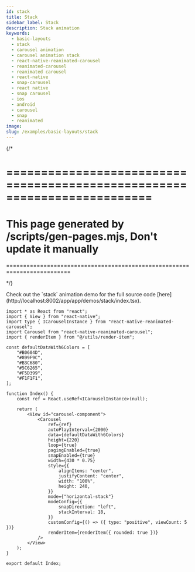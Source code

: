 ```yaml
---
id: stack
title: Stack
sidebar_label: Stack
description: Stack animation
keywords:
  - basic-layouts
  - stack
  - carousel animation
  - carousel animation stack
  - react-native-reanimated-carousel
  - reanimated-carousel
  - reanimated carousel
  - react-native
  - snap-carousel
  - react native
  - snap carousel
  - ios
  - android
  - carousel
  - snap
  - reanimated
image:
slug: /examples/basic-layouts/stack
---
```


{/* 

=========================================================================
=========================================================================
This page generated by /scripts/gen-pages.mjs, Don't update it manually 
=========================================================================
=========================================================================

*/}


<Callout emoji="👾">
  Check out the `stack` animation demo for the full source code [here](http://localhost:8002/app/app/demos/stack/index.tsx).
</Callout>


<Page pagePath='/demos/basic-layouts/stack' />

```tsx copy
import * as React from "react";
import { View } from "react-native";
import type { ICarouselInstance } from "react-native-reanimated-carousel";
import Carousel from "react-native-reanimated-carousel";
import { renderItem } from "@/utils/render-item";

const defaultDataWith6Colors = [
	"#B0604D",
	"#899F9C",
	"#B3C680",
	"#5C6265",
	"#F5D399",
	"#F1F1F1",
];

function Index() {
	const ref = React.useRef<ICarouselInstance>(null);

	return (
		<View id="carousel-component">
			<Carousel
				ref={ref}
				autoPlayInterval={2000}
				data={defaultDataWith6Colors}
				height={220}
				loop={true}
				pagingEnabled={true}
				snapEnabled={true}
				width={430 * 0.75}
				style={{
					alignItems: "center",
					justifyContent: "center",
					width: "100%",
					height: 240,
				}}
				mode={"horizontal-stack"}
				modeConfig={{
					snapDirection: "left",
					stackInterval: 18,
				}}
				customConfig={() => ({ type: "positive", viewCount: 5 })}
				renderItem={renderItem({ rounded: true })}
			/>
		</View>
	);
}

export default Index;

```